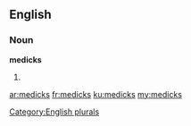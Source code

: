 ==English==

===Noun===
'''medicks'''

# {{plural of|medick}}

[[Category:English plurals]]

[[ar:medicks]]
[[fr:medicks]]
[[ku:medicks]]
[[my:medicks]]